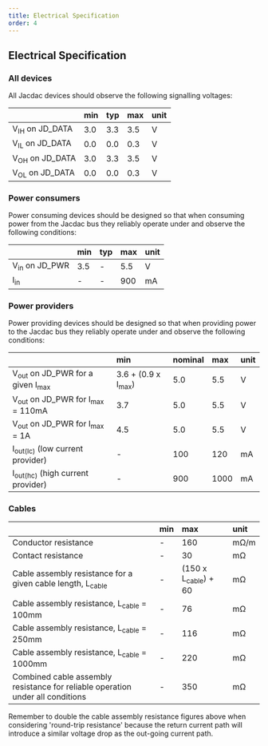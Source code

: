 ```yaml
---
title: Electrical Specification
order: 4
---
```


## Electrical Specification

### All devices

All Jacdac devices should observe the following signalling voltages:

| | min | typ | max | unit |
| :-- | :-- | :-- | :-- | :-- |
| V<sub>IH</sub> on JD_DATA | 3.0 | 3.3 | 3.5 | V |
| V<sub>IL</sub> on JD_DATA | 0.0 | 0.0 | 0.3 | V |
| V<sub>OH</sub> on JD_DATA | 3.0 | 3.3 | 3.5 | V |
| V<sub>OL</sub> on JD_DATA | 0.0 | 0.0 | 0.3 | V |


### Power consumers

Power consuming devices should be designed so that when consuming power from the Jacdac bus they reliably operate under and observe the following conditions:

| | min | typ | max | unit |
| :-- | :-- | :-- | :-- | :-- |
| V<sub>in</sub> on JD_PWR | 3.5 | - | 5.5 | V | 
| I<sub>in</sub> | - | - | 900 | mA |

### Power providers

Power providing devices should be designed so that when providing power to the Jacdac bus they reliably operate under and observe the following conditions:

| | min | nominal | max | unit |
| :-- | :-- | :-- | :-- | :-- |
| V<sub>out</sub> on JD_PWR for a given I<sub>max</sub> | 3.6 + (0.9 x I<sub>max</sub>) | 5.0 | 5.5 | V | 
| V<sub>out</sub> on JD_PWR for I<sub>max</sub> = 110mA | 3.7 | 5.0 | 5.5 | V | 
|  V<sub>out</sub> on JD_PWR for I<sub>max</sub> = 1A | 4.5 | 5.0 | 5.5 | V | 
| I<sub>out(lc)</sub> (low current provider) | - | 100 | 120 | mA |
| I<sub>out(hc)</sub>  (high current provider) | - | 900 |1000 | mA |

### Cables
| | min | max | unit |
| :-- | :-- | :-- | :-- |
| Conductor resistance | - | 160 | mΩ/m |
| Contact resistance | - | 30 | mΩ |
| Cable assembly resistance for a given cable length, L<sub>cable</sub> | - | (150 x L<sub>cable</sub>) + 60 | mΩ |
| Cable assembly resistance, L<sub>cable</sub> = 100mm| - | 76 | mΩ |
| Cable assembly resistance, L<sub>cable</sub> = 250mm| - | 116 | mΩ |
| Cable assembly resistance, L<sub>cable</sub> = 1000mm| - | 220 | mΩ |
| Combined cable assembly resistance for reliable operation under all conditions | - | 350 | mΩ |

Remember to double the cable assembly resistance figures above when considering 'round-trip resistance' because the return current path will introduce a similar voltage drop as the out-going current path.


